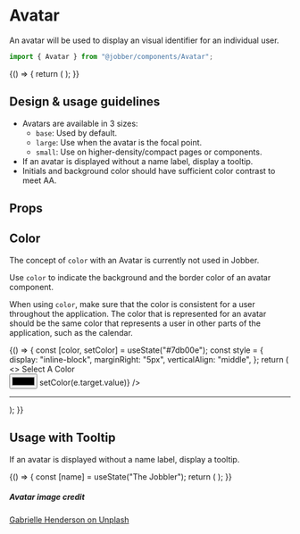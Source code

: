 
<Meta title="Components/Avatar" component={Avatar} />

# Avatar

An avatar will be used to display an visual identifier for an individual user.

```ts
import { Avatar } from "@jobber/components/Avatar";
```

<Canvas>
  <Story name="Avatar">
    {() => {
      return (
        <Avatar
          imageUrl="https://images.unsplash.com/photo-1533858539156-90ea20bafd17?ixid=MXwxMjA3fDB8MHxwaG90by1wYWdlfHx8fGVufDB8fHw%3D&ixlib=rb-1.2.1&auto=format&fit=crop&w=1650&q=80"
          name="The Jobbler"
          size="large"
          initials="JBLR"
          color="var(--color-indigo)"
        />
      );
    }}
  </Story>
</Canvas>

## Design & usage guidelines

- Avatars are available in 3 sizes:
  - `base`: Used by default.
  - `large`: Use when the avatar is the focal point.
  - `small`: Use on higher-density/compact pages or components.
- If an avatar is displayed without a name label, display a tooltip.
- Initials and background color should have sufficient color contrast to meet
  AA.

## Props

<Props of={Avatar} />

## Color

The concept of `color` with an Avatar is currently not used in Jobber.

Use `color` to indicate the background and the border color of an avatar
component.

When using `color`, make sure that the color is consistent for a user throughout
the application. The color that is represented for an avatar should be the same
color that represents a user in other parts of the application, such as the
calendar.

<Canvas>
  <Story name="Color">
    {() => {
      const [color, setColor] = useState("#7db00e");
      const style = {
        display: "inline-block",
        marginRight: "5px",
        verticalAlign: "middle",
      };
      return (
        <>
          <label htmlFor="color-picker">Select A Color</label>
          <br />
          <input
            type="color"
            id="color-picker"
            value={color}
            onChange={e => setColor(e.target.value)}
          />
          <hr />
          <div style={style}>
            <Avatar initials="JBLR" color={color} />
          </div>
          <div style={style}>
            <Avatar
              imageUrl="https://images.unsplash.com/photo-1533858539156-90ea20bafd17?ixid=MXwxMjA3fDB8MHxwaG90by1wYWdlfHx8fGVufDB8fHw%3D&ixlib=rb-1.2.1&auto=format&fit=crop&w=1650&q=80"
              color={color}
            />
          </div>
          <div style={style}>
            <Avatar size="large" color={color} />
          </div>
          <div style={style}>
            <Avatar
              imageUrl="https://images.unsplash.com/photo-1533858539156-90ea20bafd17?ixid=MXwxMjA3fDB8MHxwaG90by1wYWdlfHx8fGVufDB8fHw%3D&ixlib=rb-1.2.1&auto=format&fit=crop&w=1650&q=80"
              size="large"
              color={color}
            />
          </div>
        </>
      );
    }}
  </Story>
</Canvas>

## Usage with Tooltip

If an avatar is displayed without a name label, display a tooltip.

<Canvas>
  <Story name="Usage with Tooltip">
    {() => {
      const [name] = useState("The Jobbler");
      return (
        <Tooltip message={name}>
          <Avatar size="large" initials="JBLR" />
        </Tooltip>
      );
    }}
  </Story>
</Canvas>

##### Avatar image credit

[Gabrielle Henderson on Unplash](https://unsplash.com/photos/noSpEJztSMc)
